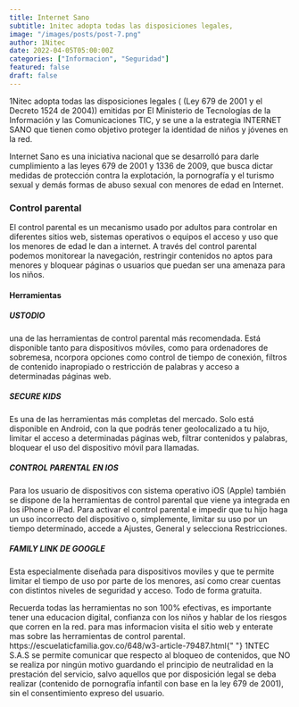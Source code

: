 ```yaml
---
title: Internet Sano
subtitle: 1nitec adopta todas las disposiciones legales,
image: "/images/posts/post-7.png"
author: 1Nitec
date: 2022-04-05T05:00:00Z
categories: ["Informacion", "Seguridad"]
featured: false
draft: false
---
```


1Nitec adopta todas las disposiciones legales ( (Ley 679 de 2001 y el Decreto 1524 de 2004)) emitidas por El Ministerio de Tecnologías de la Información y las Comunicaciones TIC, y se une a la estrategia INTERNET SANO que tienen como objetivo proteger la identidad de niños y jóvenes en la red.

Internet Sano es una iniciativa nacional que se desarrolló para darle cumplimiento a las leyes 679 de 2001 y 1336 de 2009, que busca dictar medidas de protección contra la explotación, la pornografía y el turismo sexual y demás formas de abuso sexual con menores de edad en Internet.

### Control parental

El control parental es un mecanismo usado por adultos para controlar en diferentes sitios web, sistemas operativos o equipos el acceso y uso que los menores de edad le dan a internet.
A través del control parental podemos monitorear la navegación, restringir contenidos no aptos para menores y bloquear páginas o usuarios que puedan ser una amenaza para los niños.

#### Herramientas

##### USTODIO

una de las herramientas de control parental más recomendada. Está disponible tanto para dispositivos móviles, como para ordenadores de sobremesa, ncorpora opciones como control de tiempo de conexión, filtros de contenido inapropiado o restricción de palabras y acceso a determinadas páginas web.

##### SECURE KIDS

Es una de las herramientas más completas del mercado. Solo está disponible en Android, con la que podrás tener geolocalizado a tu hijo, limitar el acceso a determinadas páginas web, filtrar contenidos y palabras, bloquear el uso del dispositivo móvil para llamadas.

##### CONTROL PARENTAL EN IOS

Para los usuario de dispositivos con sistema operativo iOS (Apple) también se dispone de la herramientas de control parental que viene ya integrada en los iPhone o iPad. Para activar el control parental e impedir que tu hijo haga un uso incorrecto del dispositivo o, simplemente, limitar su uso por un tiempo determinado, accede a Ajustes, General y selecciona Restricciones.

##### FAMILY LINK DE GOOGLE

Esta especialmente diseñada para dispositivos moviles y que te permite limitar el tiempo de uso por parte de los menores, así como crear cuentas con distintos niveles de seguridad y acceso. Todo de forma gratuita.

<Notice type="note">
  Recuerda todas las herramientas no son 100% efectivas, es importante tener una
  educacion digital, confianza con los niños y hablar de los riesgos que corren
  en la red. para mas informacion visita el sitio web y enterate mas sobre las
  herramientas de control parental.
  https://escuelaticfamilia.gov.co/648/w3-article-79487.html{" "}
</Notice>

<Notice type="info">
  1NTEC S.A.S se permite comunicar que respecto al bloqueo de contenidos, que NO
  se realiza por ningún motivo guardando el principio de neutralidad en la
  prestación del servicio, salvo aquellos que por disposición legal se deba
  realizar (contenido de pornografía infantil con base en la ley 679 de 2001),
  sin el consentimiento expreso del usuario.
</Notice>
